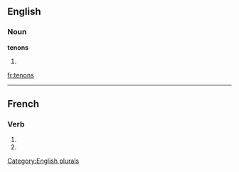 ==English==

===Noun===
'''tenons'''

# {{plural of|[[tenon]]}}

[[Category:English plurals]]

[[fr:tenons]]

----
==French==

===Verb===
{{fr-verb-form}}

# {{form of|[[first-person|First-person]] [[plural]] [[present indicative]]|tenir|lang=French}}
# {{form of|First-person plural [[imperative]]|tenir|lang=French}}


{{rfc-auto}}